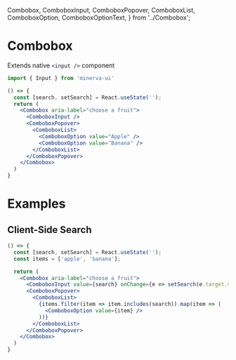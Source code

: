   Combobox,
  ComboboxInput,
  ComboboxPopover,
  ComboboxList,
  ComboboxOption,
  ComboboxOptionText,
} from '../Combobox';

<Meta title="Elements|Combobox" component={Combobox} />

# Combobox

Extends native `<input />` component

```js
import { Input } from 'minerva-ui'
```

```jsx
() => {
  const [search, setSearch] = React.useState('');
  return (
    <Combobox aria-label="choose a fruit">
      <ComboboxInput />
      <ComboboxPopover>
        <ComboboxList>
          <ComboboxOption value="Apple" />
          <ComboboxOption value="Banana" />
        </ComboboxList>
      </ComboboxPopover>
    </Combobox>
  )
}
```

<Props of={Combobox} />

# Examples

## Client-Side Search
```jsx
() => {
  const [search, setSearch] = React.useState('');
  const items = ['apple', 'banana'];

  return (
    <Combobox aria-label="choose a fruit">
      <ComboboxInput value={search} onChange={e => setSearch(e.target.value)} />
      <ComboboxPopover>
        <ComboboxList>
          {items.filter(item => item.includes(search)).map(item => (
            <ComboboxOption value={item} />
          ))}
        </ComboboxList>
      </ComboboxPopover>
    </Combobox>
  )
}
```